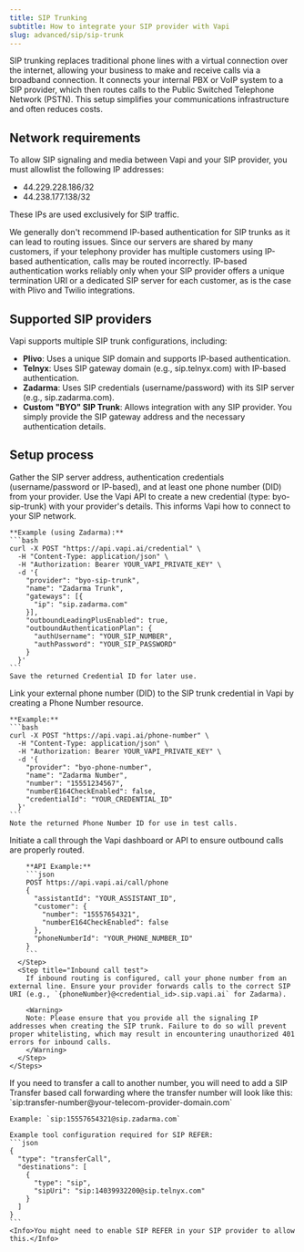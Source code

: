 ```yaml
---
title: SIP Trunking
subtitle: How to integrate your SIP provider with Vapi
slug: advanced/sip/sip-trunk
---
```


SIP trunking replaces traditional phone lines with a virtual connection over the internet, allowing your business to make and receive calls via a broadband connection. It connects your internal PBX or VoIP system to a SIP provider, which then routes calls to the Public Switched Telephone Network (PSTN). This setup simplifies your communications infrastructure and often reduces costs.

## Network requirements

To allow SIP signaling and media between Vapi and your SIP provider, you must allowlist the following IP addresses:

- 44.229.228.186/32
- 44.238.177.138/32

These IPs are used exclusively for SIP traffic. 

<Warning>
We generally don't recommend IP-based authentication for SIP trunks as it can lead to routing issues. Since our servers are shared by many customers, if your telephony provider has multiple customers using IP-based authentication, calls may be routed incorrectly. IP-based authentication works reliably only when your SIP provider offers a unique termination URI or a dedicated SIP server for each customer, as is the case with Plivo and Twilio integrations.
</Warning>

## Supported SIP providers

Vapi supports multiple SIP trunk configurations, including:

- **Plivo**: Uses a unique SIP domain and supports IP-based authentication.
- **Telnyx**: Uses SIP gateway domain (e.g., sip.telnyx.com) with IP-based authentication.
- **Zadarma**: Uses SIP credentials (username/password) with its SIP server (e.g., sip.zadarma.com).
- **Custom "BYO" SIP Trunk**: Allows integration with any SIP provider. You simply provide the SIP gateway address and the necessary authentication details.

## Setup process

<Steps>
  <Step title="Obtain provider details">
    Gather the SIP server address, authentication credentials (username/password or IP-based), and at least one phone number (DID) from your provider.
  </Step>

  <Step title="Create a SIP trunk credential in Vapi">
    Use the Vapi API to create a new credential (type: byo-sip-trunk) with your provider's details. This informs Vapi how to connect to your SIP network.

    **Example (using Zadarma):**
    ```bash
    curl -X POST "https://api.vapi.ai/credential" \
      -H "Content-Type: application/json" \
      -H "Authorization: Bearer YOUR_VAPI_PRIVATE_KEY" \
      -d '{
        "provider": "byo-sip-trunk",
        "name": "Zadarma Trunk",
        "gateways": [{
          "ip": "sip.zadarma.com"
        }],
        "outboundLeadingPlusEnabled": true,
        "outboundAuthenticationPlan": {
          "authUsername": "YOUR_SIP_NUMBER",
          "authPassword": "YOUR_SIP_PASSWORD"
        }
      }'
    ```
    Save the returned Credential ID for later use.
  </Step>

  <Step title="Associate a phone number with the SIP trunk">
    Link your external phone number (DID) to the SIP trunk credential in Vapi by creating a Phone Number resource.

    **Example:**
    ```bash
    curl -X POST "https://api.vapi.ai/phone-number" \
      -H "Content-Type: application/json" \
      -H "Authorization: Bearer YOUR_VAPI_PRIVATE_KEY" \
      -d '{
        "provider": "byo-phone-number",
        "name": "Zadarma Number",
        "number": "15551234567",
        "numberE164CheckEnabled": false,
        "credentialId": "YOUR_CREDENTIAL_ID"
      }'
    ```
    Note the returned Phone Number ID for use in test calls.
  </Step>

  <Step title="Test your SIP trunk">
    <Steps>
      <Step title="Outbound call test">
        Initiate a call through the Vapi dashboard or API to ensure outbound calls are properly routed.
        
        **API Example:**
        ```json
        POST https://api.vapi.ai/call/phone
        {
          "assistantId": "YOUR_ASSISTANT_ID",
          "customer": {
            "number": "15557654321",
            "numberE164CheckEnabled": false
          },
          "phoneNumberId": "YOUR_PHONE_NUMBER_ID"
        }
        ```
      </Step>
      <Step title="Inbound call test">
        If inbound routing is configured, call your phone number from an external line. Ensure your provider forwards calls to the correct SIP URI (e.g., `{phoneNumber}@<credential_id>.sip.vapi.ai` for Zadarma).
        
        <Warning>
        Note: Please ensure that you provide all the signaling IP addresses when creating the SIP trunk. Failure to do so will prevent proper whitelisting, which may result in encountering unauthorized 401 errors for inbound calls.
        </Warning>
      </Step>
    </Steps>
  </Step>

  <Step title="SIP REFER (call transfer)">
    If you need to transfer a call to another number, you will need to add a SIP Transfer based call forwarding where the transfer number will look like this: `sip:transfer-number@your-telecom-provider-domain.com`

    Example: `sip:15557654321@sip.zadarma.com`

    Example tool configuration required for SIP REFER:
    ```json
    {
      "type": "transferCall",
      "destinations": [
        {
          "type": "sip",
          "sipUri": "sip:14039932200@sip.telnyx.com"
        }
      ]
    }
    ```
    <Info>You might need to enable SIP REFER in your SIP provider to allow this.</Info>
  </Step>
</Steps>


